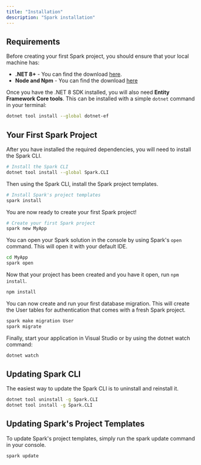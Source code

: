 ```yaml
---
title: "Installation"
description: "Spark installation"
---
```


## Requirements
Before creating your first Spark project, you should ensure that your local machine has:

- **.NET 8+** - You can find the download [here](https://dotnet.microsoft.com/en-us/download/dotnet/8.0).
- **Node and Npm** - You can find the download [here](https://nodejs.org)

Once you have the .NET 8 SDK installed, you will also need **Entity Framework Core tools**. This can be installed with a simple `dotnet` command in your terminal:
```bash
dotnet tool install --global dotnet-ef
```

## Your First Spark Project
After you have installed the required dependencies, you will need to install the Spark CLI.
```bash
# Install the Spark CLI
dotnet tool install --global Spark.CLI
```

Then using the Spark CLI, install the Spark project templates.
```bash
# Install Spark's project templates
spark install
```

You are now ready to create your first Spark project!
```bash
# Create your first Spark project
spark new MyApp
```

You can open your Spark solution in the console by using Spark's `open` command. This will open it with your default IDE.
```bash
cd MyApp
spark open
```

Now that your project has been created and you have it open, run `npm install`.

```bash
npm install
```

You can now create and run your first database migration. This will create the User tables for authentication that comes with a fresh Spark project.
```bash
spark make migration User
spark migrate
```

Finally, start your application in Visual Studio or by using the dotnet watch command:
```bash
dotnet watch
```

## Updating Spark CLI
The easiest way to update the Spark CLI is to uninstall and reinstall it.
```bash
dotnet tool uninstall -g Spark.CLI
dotnet tool install -g Spark.CLI
```

## Updating Spark's Project Templates
To update Spark's project templates, simply run the spark update command in your console.
```bash
spark update
```